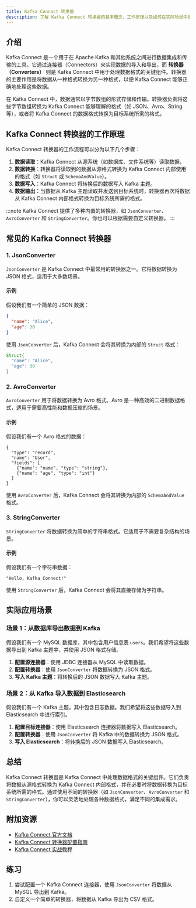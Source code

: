 ```yaml
---
title: Kafka Connect 转换器
description: 了解 Kafka Connect 转换器的基本概念、工作原理以及如何在实际场景中使用它们来转换数据格式。
---
```


## 介绍

Kafka Connect 是一个用于在 Apache Kafka 和其他系统之间进行数据集成和传输的工具。它通过连接器（Connectors）来实现数据的导入和导出，而 **转换器（Converters）** 则是 Kafka Connect 中用于处理数据格式的关键组件。转换器的主要作用是将数据从一种格式转换为另一种格式，以便 Kafka Connect 能够正确地处理这些数据。

在 Kafka Connect 中，数据通常以字节数组的形式存储和传输。转换器负责将这些字节数组转换为 Kafka Connect 能够理解的格式（如 JSON、Avro、String 等），或者将 Kafka Connect 的数据格式转换为目标系统所需的格式。

## Kafka Connect 转换器的工作原理

Kafka Connect 转换器的工作流程可以分为以下几个步骤：

1. **数据读取**：Kafka Connect 从源系统（如数据库、文件系统等）读取数据。
2. **数据转换**：转换器将读取到的数据从源格式转换为 Kafka Connect 内部使用的格式（如 `Struct` 或 `SchemaAndValue`）。
3. **数据写入**：Kafka Connect 将转换后的数据写入 Kafka 主题。
4. **数据输出**：当数据从 Kafka 主题读取并发送到目标系统时，转换器再次将数据从 Kafka Connect 内部格式转换为目标系统所需的格式。

:::note
Kafka Connect 提供了多种内置的转换器，如 `JsonConverter`、`AvroConverter` 和 `StringConverter`。你也可以根据需要自定义转换器。
:::

## 常见的 Kafka Connect 转换器

### 1. JsonConverter

`JsonConverter` 是 Kafka Connect 中最常用的转换器之一。它将数据转换为 JSON 格式，适用于大多数场景。

#### 示例

假设我们有一个简单的 JSON 数据：

```json
{
  "name": "Alice",
  "age": 30
}
```

使用 `JsonConverter` 后，Kafka Connect 会将其转换为内部的 `Struct` 格式：

```java
Struct{
  "name": "Alice",
  "age": 30
}
```

### 2. AvroConverter

`AvroConverter` 用于将数据转换为 Avro 格式。Avro 是一种高效的二进制数据格式，适用于需要高性能和数据压缩的场景。

#### 示例

假设我们有一个 Avro 格式的数据：

```avro
{
  "type": "record",
  "name": "User",
  "fields": [
    {"name": "name", "type": "string"},
    {"name": "age", "type": "int"}
  ]
}
```

使用 `AvroConverter` 后，Kafka Connect 会将其转换为内部的 `SchemaAndValue` 格式。

### 3. StringConverter

`StringConverter` 将数据转换为简单的字符串格式。它适用于不需要复杂结构的场景。

#### 示例

假设我们有一个字符串数据：

```plaintext
"Hello, Kafka Connect!"
```

使用 `StringConverter` 后，Kafka Connect 会将其直接存储为字符串。

## 实际应用场景

### 场景 1：从数据库导出数据到 Kafka

假设我们有一个 MySQL 数据库，其中包含用户信息表 `users`。我们希望将这些数据导出到 Kafka 主题中，并使用 JSON 格式存储。

1. **配置源连接器**：使用 JDBC 连接器从 MySQL 中读取数据。
2. **配置转换器**：使用 `JsonConverter` 将数据转换为 JSON 格式。
3. **写入 Kafka 主题**：将转换后的 JSON 数据写入 Kafka 主题。

### 场景 2：从 Kafka 导入数据到 Elasticsearch

假设我们有一个 Kafka 主题，其中包含日志数据。我们希望将这些数据导入到 Elasticsearch 中进行索引。

1. **配置目标连接器**：使用 Elasticsearch 连接器将数据写入 Elasticsearch。
2. **配置转换器**：使用 `JsonConverter` 将 Kafka 中的数据转换为 JSON 格式。
3. **写入 Elasticsearch**：将转换后的 JSON 数据写入 Elasticsearch。

## 总结

Kafka Connect 转换器是 Kafka Connect 中处理数据格式的关键组件。它们负责将数据从源格式转换为 Kafka Connect 内部格式，并在必要时将数据转换为目标系统所需的格式。通过使用不同的转换器（如 `JsonConverter`、`AvroConverter` 和 `StringConverter`），你可以灵活地处理各种数据格式，满足不同的集成需求。

## 附加资源

- [Kafka Connect 官方文档](https://kafka.apache.org/documentation/#connect)
- [Kafka Connect 转换器配置指南](https://docs.confluent.io/platform/current/connect/transforms/overview.html)
- [Kafka Connect 实战教程](https://www.confluent.io/blog/kafka-connect-tutorial/)

## 练习

1. 尝试配置一个 Kafka Connect 连接器，使用 `JsonConverter` 将数据从 MySQL 导出到 Kafka。
2. 自定义一个简单的转换器，将数据从 Kafka 导出为 CSV 格式。